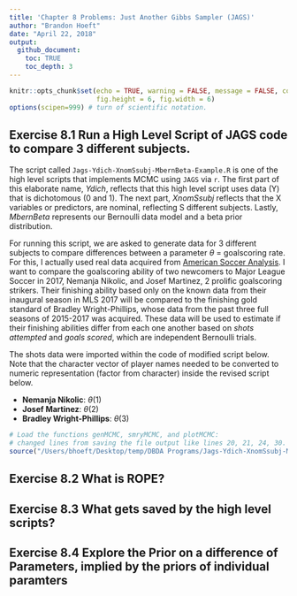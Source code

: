 ```yaml
---
title: 'Chapter 8 Problems: Just Another Gibbs Sampler (JAGS)'
author: "Brandon Hoeft"
date: "April 22, 2018"
output:
  github_document:
    toc: TRUE
    toc_depth: 3
---
```


```r
knitr::opts_chunk$set(echo = TRUE, warning = FALSE, message = FALSE, comment = "",
                      fig.height = 6, fig.width = 6)
options(scipen=999) # turn of scientific notation.
```

## Exercise 8.1 Run a High Level Script of JAGS code to compare 3 different subjects.

The script called `Jags-Ydich-XnomSsubj-MbernBeta-Example.R` is one of the high level scripts that implements MCMC using `JAGS` via `r`. The first part of this elaborate name, *Ydich*, reflects that this high level script uses data (Y) that is dichotomous (0 and 1). The next part, *XnomSsubj* reflects that the X variables or predictors, are nominal, reflecting S different subjects. Lastly, *MbernBeta* represents our Bernoulli data model and a beta prior distribution. 

For running this script, we are asked to generate data for 3 different subjects to compare differences between a parameter $\theta$ = goalscoring rate. For this, I actually used real data acquired from [American Soccer Analysis](https://www.americansocceranalysis.com/asa-xgoals/). I want to compare the goalscoring ability of two newcomers to Major League Soccer in 2017, Nemanja Nikolic, and Josef Martinez, 2 prolific goalscoring strikers. Their finishing ability based only on the known data from their inaugural season in MLS 2017 will be compared to the finishing gold standard of Bradley Wright-Phillips, whose data from the past three full seasons of 2015-2017 was acquired. These data will be used to estimate if their finishing abilities differ from each one another based on *shots attempted* and *goals scored*, which are independent Bernoulli trials. 

The shots data were imported within the code of modified script below. Note that the character vector of player names needed to be converted to numeric representation (factor from character) inside the revised script below. 

* **Nemanja Nikolic**: $\theta$(1)
* **Josef Martinez**: $\theta$(2)
* **Bradley Wright-Phillips**: $\theta$(3)


``` r
# Load the functions genMCMC, smryMCMC, and plotMCMC:
# changed lines from saving the file output like lines 20, 21, 24, 30. 
source("/Users/bhoeft/Desktop/temp/DBDA Programs/Jags-Ydich-XnomSsubj-MbernBeta-Example_8_1.R")
```


## Exercise 8.2 What is ROPE?

## Exercise 8.3 What gets saved by the high level scripts?

## Exercise 8.4 Explore the Prior on a difference of Parameters, implied by the priors of individual paramters


